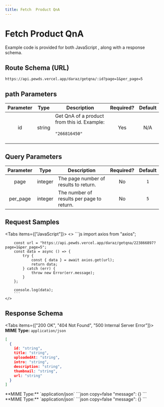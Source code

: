 ```yaml
---
title: Fetch  Product QnA
---
```



# Fetch Product QnA

Example code is provided for both JavaScript , along with a response schema.

## Route Schema (URL)

```
https://api.pewds.vercel.app/daraz/getqna/:id?page=1&per_page=5
```

## path Parameters

| Parameter |  Type  | Description                                                             | Required? | Default |
| :-------: | :----: | ----------------------------------------------------------------------- | :-------: | :-----: |
|    id     | string |  Get QnA of a product from this id.  Example: <br></br>`"266816450"`   <br></br>|    Yes    |   N/A   |

## Query Parameters

| Parameter |  Type   | Description                               | Required? | Default |
| :-------: | :-----: | ----------------------------------------- | :-------: | :-----: |
|   page    | integer | The page number of results to return.     |    No     |   `1`   |
|  per_page  | integer | The number of results per page to return. |    No     |  `5`   |


## Request Samples

<Tabs items={["JavaScript"]}>
  <Tab>
    <>
        ```js
        import axios from "axios";

      
        const url = "https://api.pewds.vercel.app/daraz/getqna/223866897?page=1&per_page=5";
        const data = async () => {
            try {
                const { data } = await axios.get(url);
                return data;
            } catch (err) {
                throw new Error(err.message);
            }
        };

        console.log(data);
        ```
    </>

  </Tab>
  
</Tabs>

## Response Schema

<Tabs items={["200 OK", "404 Not Found", "500 Internal Server Error"]}>
  <Tab>
  **MIME Type:** `application/json`
  ```json copy=false
  [
    {
      id: "string",
      title: "string",
      uploadedAt: "string",
      intro: "string",
      description: "string",
      thumbnail: "string",
      url: "string"
    }
  ]
  ```
  </Tab>
  <Tab>
  **MIME Type:** `application/json`
  ```json copy=false
  "message": {}
  ```
  </Tab>
  <Tab>
  **MIME Type:** `application/json`
  ```json copy=false
  "message": {}
  ```
  </Tab>
</Tabs>
